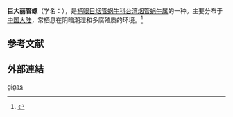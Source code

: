 {{Speciesbox
 | taxon = Formosana gigas
 | authority = (Moellendorff, 1885)
}}
'''巨大丽管螺'''（学名：''{{lang|la|Formosana gigas}}''），是[[柄眼目|柄眼目]][[烟管蜗牛科|烟管蜗牛科]][[台湾烟管蜗牛属|台湾烟管蜗牛属]]的一种。主要分布于[[中国大陆|中国大陆]]，常栖息在阴暗潮湿和多腐殖质的环境。<ref>{{cite web|url=http://shell.sinica.edu.tw/chinese/shellbase_detail.php?science_no=5974|title=国际贝库：巨大丽管螺|publisher=台湾贝类资料库|accessdate=2009-08-11|archive-date=2016-03-04|archive-url=https://web.archive.org/web/20160304205216/http://shell.sinica.edu.tw/chinese/shellbase_detail.php?science_no=5974|dead-url=no}}</ref>

== 参考文献 ==
{{reflist}}

==外部連結==
{{Taxonbar}}
[[Category:台湾烟管蜗牛属|gigas]]